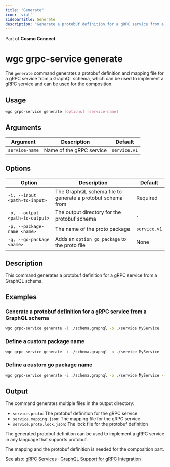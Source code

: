 ```yaml
---
title: "Generate"
icon: 'vial'
sidebarTitle: Generate
description: "Generate a protobuf definition for a gRPC service from a GraphQL schema"
---
```

Part of **Cosmo Connect**

# wgc grpc-service generate

The `generate` command generates a protobuf definition and mapping file for a gRPC service from a GraphQL schema,
which can be used to implement a gRPC service and can be used for the composition.

## Usage

```bash
wgc grpc-service generate [options] [service-name]
```

## Arguments

| Argument | Description | Default |
|----------|-------------|---------|
| `service-name` | Name of the gRPC service | `service.v1` |

## Options

| Option | Description | Default |
|--------|-------------|---------|
| `-i, --input <path-to-input>` | The GraphQL schema file to generate a protobuf schema from | Required |
| `-o, --output <path-to-output>` | The output directory for the protobuf schema | `.` |
| `-p, --package-name <name>` | The name of the proto package | `service.v1` |
| `-g, --go-package <name>` | Adds an `option go_package` to the proto file | None |

## Description

This command generates a protobuf definition for a gRPC service from a GraphQL schema.

## Examples

### Generate a protobuf definition for a gRPC service from a GraphQL schema

```bash
wgc grpc-service generate -i ./schema.graphql -o ./service MyService
```

### Define a custom package name

```bash
wgc grpc-service generate -i ./schema.graphql -o ./service MyService --package-name my.custom.package
```

### Define a custom go package name

```bash
wgc grpc-service generate -i ./schema.graphql -o ./service MyService --go-package github.com/wundergraph/cosmo/service/my-service
```

## Output

The command generates multiple files in the output directory:

- `service.proto`: The protobuf definition for the gRPC service
- `service.mapping.json`: The mapping file for the gRPC service
- `service.proto.lock.json`: The lock file for the protobuf definition

The generated protobuf definition can be used to implement a gRPC service in any language that supports protobuf.

The mapping and the protobuf definition is needed for the composition part.

See also: [gRPC Services](../router/gRPC/grpc-services) · [GraphQL Support for gRPC Integration](../router/gRPC/graphql-support)
